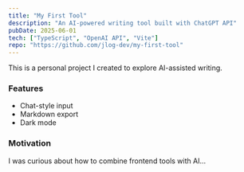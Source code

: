```yaml
---
title: "My First Tool"
description: "An AI-powered writing tool built with ChatGPT API"
pubDate: 2025-06-01
tech: ["TypeScript", "OpenAI API", "Vite"]
repo: "https://github.com/jlog-dev/my-first-tool"
---
```


This is a personal project I created to explore AI-assisted writing.

### Features

- Chat-style input
- Markdown export
- Dark mode

### Motivation

I was curious about how to combine frontend tools with AI...
